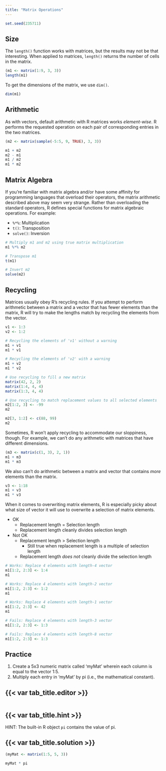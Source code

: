 ```yaml
---
title: "Matrix Operations"
---
```


```r
set.seed(235711)
```

## Size

The `length()` function works with matrices, but the results may not be that interesting. When applied to matrices,
`length()` returns the number of cells in the matrix.

```r
(m1 <- matrix(1:9, 3, 3))
length(m1)
```

To get the dimensions of the matrix, we use `dim()`.

```r
dim(m1)
```

## Arithmetic

As with vectors, default arithmetic with R matrices works *element-wise*. R performs the requested operation on each
pair of corresponding entries in the two matrices. 

```r
(m2 <- matrix(sample(-5:5, 9, TRUE), 3, 3))

m1 + m2
m2 - m1
m1 / m2
m1 * m2
```

## Matrix Algebra

If you're familiar with matrix algebra and/or have some affinity for programming languages that overload their
operators, the matrix arithmetic described above may seem very strange. Rather than overloading the standard operators,
R defines special functions for matrix algebraic operations. For example:

- `%*%`: Multiplication
- `t()`: Transposition
- `solve()`: Inversion

```r
# Multiply m1 and m2 using true matrix multiplication
m1 %*% m2

# Transpose m1
t(m1)

# Invert m2
solve(m2)
```

## Recycling

Matrices usually obey R’s recycling rules. If you attempt to perform arithmetic between a matrix and a vector that has
fewer elements than the matrix, R will try to make the lengths match by recycling the elements from the vector.

```r
v1 <- 1:3
v2 <- 1:2

# Recycling the elements of 'v1' without a warning
m1 + v1
m1 * v1

# Recycling the elements of 'v2' with a warning
m1 + v2
m1 * v2

# Use recycling to fill a new matrix
matrix(42, 2, 2)
matrix(1:4, 4, 4)
matrix(1:3, 4, 4)

# Use recycling to match replacement values to all selected elements
m2[1:2, 3] <- -99
m2

m2[3, 1:2] <- c(88, 99)
m2
```

Sometimes, R won't apply recycling to accommodate our sloppiness, though. For example, we can't do any arithmetic with
matrices that have different dimensions.

```r
(m3 <- matrix(c(1, 3), 2, 1))
m1 + m3
m1 * m3
```

We also can't do arithmetic between a matrix and vector that contains *more* elements than the matrix.

```r
v3 <- 1:18
m1 + v3
m1 * v3
```

When it comes to overwriting matrix elements, R is especially picky about what size of vector it will use to overwrite a
selection of matrix elements.

- OK
   - Replacement length = Selection length
   - Replacement length cleanly divides selection length
- Not OK
   - Replacement length > Selection length
      - Still true when replacement length is a multiple of selection length
   - Replacement length *does not* cleanly divide the selection length

```r
# Works: Replace 4 elements with length-4 vector
m1[1:2, 2:3] <- 1:4
m1

# Works: Replace 4 elements with length-2 vector
m1[1:2, 2:3] <- 1:2
m1

# Works: Replace 4 elements with length-1 vector
m1[1:2, 2:3] <- 42
m1

# Fails: Replace 4 elements with length-3 vector
m1[1:2, 2:3] <- 1:3

# Fails: Replace 4 elements with length-8 vector
m1[1:2, 2:3] <- 1:3
```

::: practice

## Practice

1. Create a 5x3 numeric matrix called 'myMat' wherein each column is equal to the vector 1:5.
1. Multiply each entry in 'myMat' by pi (i.e., the mathematical constant).

:::: {.panel-tabset}

## {{< var tab_title.editor >}}

```webr-r

```

## {{< var tab_title.hint >}}

HINT: The built-in R object `pi` contains the value of pi.

## {{< var tab_title.solution >}}

```r
(myMat <- matrix(1:5, 5, 3))

myMat * pi
```

::::

:::

